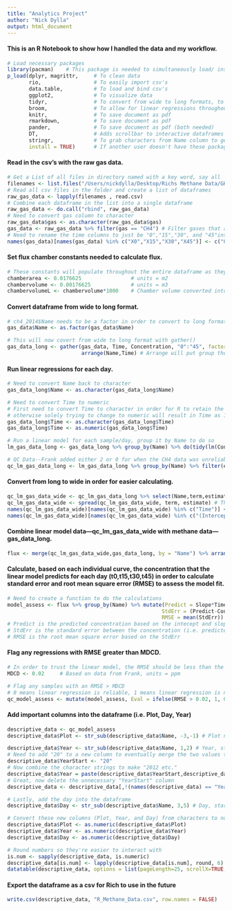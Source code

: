 ```yaml
---
title: "Analytics Project"
author: "Nick Dylla"
output: html_document
---
```

#### This is an R Notebook to show how I handled the data and my workflow.
```r
# Load necessary packages
library(pacman)    # This package is needed to simultaneously load/ install the following packages
p_load(dplyr, magrittr,     # To clean data
       rio,                 # To easily import csv's
       data.table,          # To load and bind csv's
       ggplot2,             # To visualize data
       tidyr,               # To convert from wide to long formats, to "tidy" data
       broom,               # To allow for linear regressions throughout the data
       knitr,               # To save document as pdf
       rmarkdown,           # To save document as pdf
       pander,              # To save document as pdf (both needed)
       DT,                  # Adds scrollbar to interactive dataframes
       stringr,             # To grab characters from Name column to get Plot, Day, and Year info
       install = TRUE)      # If another user doesn't have these packages, this will autom-install them
```
#### Read in the csv's with the raw gas data.
```r
# Get a List of all files in directory named with a key word, say all `.csv` files
filenames <- list.files("/Users/nickdylla/Desktop/Richs Methane Data/GHG Data", pattern="*.csv", full.names=TRUE)
# Read all csv files in the folder and create a list of dataframes
raw_gas_data <- lapply(filenames , read.csv)
# Combine each dataframe in the list into a single dataframe
raw_gas_data <- do.call("rbind", raw_gas_data)
# Need to convert gas column to character
raw_gas_data$gas <- as.character(raw_gas_data$gas)
gas_data <- raw_gas_data %>% filter(gas == "CH4") # Filter gases that are only methane "ch4"
# Need to rename the time columns to just be "0","15","30", and "45"instead of "X0", "X15" etc.
names(gas_data)[names(gas_data) %in% c("X0","X15","X30","X45")] <- c("0","15","30","45")
```

#### Set flux chamber constants needed to calculate flux.
```r
# These constants will populate throughout the entire dataframe as they are the same for all CH4 samples
chamberarea <- 0.0176625                # units = m2
chambervolume <- 0.00176625             # units = m3
chambervolumeL <- chambervolume*1000    # Chamber volume converted into L, units = L
```
#### Convert dataframe from wide to long format.
```r
# ch4_2014$Name needs to be a factor in order to convert to long format
gas_data$Name <- as.factor(gas_data$Name)

# This will now covert from wide to long format with gather()
gas_data_long <- gather(gas_data, Time, Concentration, "0":"45", factor_key = TRUE) %>% 
                        arrange(Name,Time) # Arrange will put group them by Name and then Time
```
#### Run linear regressions for each day.
```r
# Need to convert Name back to character
gas_data_long$Name <- as.character(gas_data_long$Name)

# Need to convert Time to numeric
# First need to convert Time to character in order for R to retain the actual values
# otherwise solely trying to change to numeric will result in Time as 1,2,3,4
gas_data_long$Time <- as.character(gas_data_long$Time)
gas_data_long$Time <- as.numeric(gas_data_long$Time)

# Run a linear model for each sample/day, group it by Name to do so
lm_gas_data_long <- gas_data_long %>% group_by(Name) %>% do(tidy(lm(Concentration~Time, data=.)))

# QC Data--Frank added either 2 or 0 for when the CH4 data was unreliable due to the GC, filter those samples out
qc_lm_gas_data_long <- lm_gas_data_long %>% group_by(Name) %>% filter(estimate != 0 & estimate != 2)

```
#### Convert from long to wide in order for easier calculating.
```r
qc_lm_gas_data_wide <- qc_lm_gas_data_long %>% select(Name,term,estimate) # Select only the necessary columns
qc_lm_gas_data_wide <- spread(qc_lm_gas_data_wide, term, estimate) # This is what will convert long to wide
names(qc_lm_gas_data_wide)[names(qc_lm_gas_data_wide) %in% c("Time")] <- "Slope" # Time Column is Slope from model, just renaming it for clarity
names(qc_lm_gas_data_wide)[names(qc_lm_gas_data_wide) %in% c("(Intercept)")] <- "Intercept"
```
#### Combine linear model data---qc_lm_gas_data_wide with methane data---gas_data_long.
```r
flux <- merge(qc_lm_gas_data_wide,gas_data_long, by = "Name") %>% arrange(Name,Time)
```
#### Calculate, based on each individual curve, the concentration that the linear model predicts for each day (t0,t15,t30,t45) in order to calculate standard error and root mean square error (RMSE) to assess the model fit.
```r
# Need to create a function to do the calculations
model_assess <- flux %>% group_by(Name) %>% mutate(Predict = Slope*Time + Intercept,
                                                  StdErr = (Predict-Concentration)**2,
                                                  RMSE = mean(StdErr))
# Predict is the predicted concentration based on the intecept and slope from the linear model
# StdErr is the standard error between the concentration (i.e. predicted [t0] minus actual [t0])
# RMSE is the root mean square error based on the StdErr
```
#### Flag any regressions with RMSE greater than MDCD.
```r
# In order to trust the linear model, the RMSE should be less than the MDCD (minimum detectable concentration difference)
MDCD <- 0.02     # Based on data from Frank, units = ppm

# Flag any samples with an RMSE > MDCD
# 0 means linear regression is reliable, 1 means linear regression is not reliable
qc_model_assess <- mutate(model_assess, Eval = ifelse(RMSE > 0.02, 1, 0))
```
#### Add important columns into the dataframe (i.e. Plot, Day, Year)
```r
descriptive_data <- qc_model_assess
descriptive_data$Plot <- str_sub(descriptive_data$Name, -3,-1) # Plot numbers, start 3 (-3) from right end on last character (-1)

descriptive_data$Year <- str_sub(descriptive_data$Name, 1,2) # Year, start at 1 end at the second character
# Need to add "20" to a new column to eventually merge the two values to make "2012, 2013 etc."
descriptive_data$YearStart <- "20"
# Now combine the character strings to make "2012 etc."
descriptive_data$Year = paste(descriptive_data$YearStart,descriptive_data$Year, sep = "")
# Great, now delete the unnecessary "YearStart" column
descriptive_data <- descriptive_data[,!(names(descriptive_data) == "YearStart")]

# Lastly, add the day into the dataframe
descriptive_data$Day <- str_sub(descriptive_data$Name, 3,5) # Day, start at 3 end at 5

# Convert these new columns (Plot, Year, and Day) from characters to numeric
descriptive_data$Plot <- as.numeric(descriptive_data$Plot)
descriptive_data$Year <- as.numeric(descriptive_data$Year)
descriptive_data$Day <- as.numeric(descriptive_data$Day)

# Round numbers so they're easier to interact with
is.num <- sapply(descriptive_data, is.numeric)
descriptive_data[is.num] <- lapply(descriptive_data[is.num], round, 6)
datatable(descriptive_data, options = list(pageLength=25, scrollX=TRUE, autoWidth = TRUE),                              filter = 'top', class = 'cell-border stripe')
```

#### Export the dataframe as a csv for Rich to use in the future
```r
write.csv(descriptive_data, "R_Methane_Data.csv", row.names = FALSE)
```